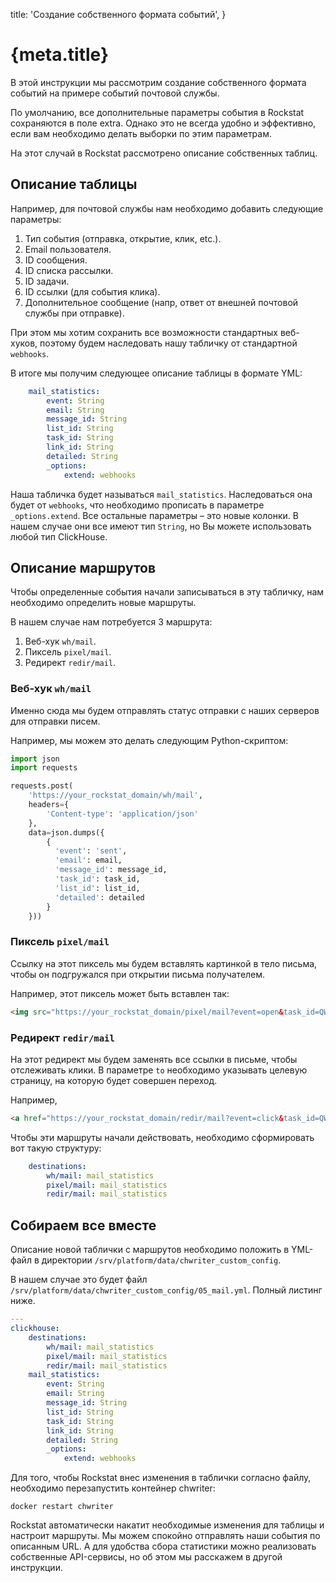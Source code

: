 
  title: 'Создание собственного формата событий',
}

<h1 id="doc-h1">
  {meta.title}
</h1>

В этой инструкции мы рассмотрим создание собственного формата событий на примере событий почтовой службы.

По умолчанию, все дополнительные параметры события в Rockstat сохраняются в поле extra. 
Однако это не всегда удобно и эффективно, если вам необходимо делать выборки по этим параметрам.

На этот случай в Rockstat рассмотрено описание собственных таблиц. 

## Описание таблицы

Например, для почтовой службы нам необходимо добавить следующие параметры:

1. Тип события (отправка, открытие, клик, etc.).
1. Email пользователя.
1. ID сообщения.
1. ID списка рассылки.
1. ID задачи.
1. ID ссылки (для события клика).
1. Дополнительное сообщение (напр, ответ от внешней почтовой службы при отправке).

При этом мы хотим сохранить все возможности стандартных веб-хуков, поэтому будем наследовать нашу табличку от стандартной `webhooks`.

В итоге мы получим следующее описание таблицы в формате YML:

```yaml
    mail_statistics:
        event: String
        email: String
        message_id: String
        list_id: String
        task_id: String
        link_id: String
        detailed: String
        _options:
            extend: webhooks
```

Наша табличка будет называться `mail_statistics`.
Наследоваться она будет от `webhooks`, что необходимо прописать в параметре `_options.extend`.
Все остальные параметры – это новые колонки. В нашем случае они все имеют тип `String`, но Вы можете использовать любой тип ClickHouse.

## Описание маршрутов

Чтобы определенные события начали записываться в эту табличку, нам необходимо определить новые маршруты.

В нашем случае нам потребуется 3 маршрута:

1. Веб-хук `wh/mail`. 
1. Пиксель `pixel/mail`. 
1. Редирект `redir/mail`.

### Веб-хук `wh/mail`

Именно сюда мы будем отправлять статус отправки с наших серверов для отправки писем.

Например, мы можем это делать следующим Python-скриптом:

```python
import json
import requests

requests.post(
    'https://your_rockstat_domain/wh/mail', 
    headers={
        'Content-type': 'application/json'
    },
    data=json.dumps({
        {
          'event': 'sent',
          'email': email,
          'message_id': message_id,
          'task_id': task_id,
          'list_id': list_id,
          'detailed': detailed
        }
    }))
```

### Пиксель `pixel/mail`

Ссылку на этот пиксель мы будем вставлять картинкой в тело письма, чтобы он подгружался при открытии письма получателем.

Например, этот пиксель может быть вставлен так:

```HTML
<img src="https://your_rockstat_domain/pixel/mail?event=open&task_id=QWERTY&message_id=QWERTY_ASDFGH&email=bob@example.com&list_id=12345"/>
```

### Редирект `redir/mail`

На этот редирект мы будем заменять все ссылки в письме, чтобы отслеживать клики. 
В параметре `to` необходимо указывать целевую страницу, на которую будет совершен переход.

Например,

```HTML
<a href="https://your_rockstat_domain/redir/mail?event=click&task_id=QWERTY&message_id=QWERTY_ASDFGH&email=bob@example.com&list_id=12345&link_id=1&to=https%3A%2F%2Fya.ru">Click me!</a>
```

Чтобы эти маршруты начали действовать, необходимо сформировать вот такую структуру:

```yaml
    destinations:
        wh/mail: mail_statistics
        pixel/mail: mail_statistics
        redir/mail: mail_statistics
```

## Собираем все вместе

Описание новой таблички с маршрутов необходимо положить в YML-файл в директории `/srv/platform/data/chwriter_custom_config`.

В нашем случае это будет файл `/srv/platform/data/chwriter_custom_config/05_mail.yml`. Полный листинг ниже.

```yaml
---
clickhouse:
    destinations:
        wh/mail: mail_statistics
        pixel/mail: mail_statistics
        redir/mail: mail_statistics
    mail_statistics:
        event: String
        email: String
        message_id: String
        list_id: String
        task_id: String
        link_id: String
        detailed: String
        _options:
            extend: webhooks
```

Для того, чтобы Rockstat внес изменения в таблички согласно файлу, необходимо перезапустить контейнер chwriter:

    docker restart chwriter

Rockstat автоматически накатит необходимые изменения для таблицы и настроит маршруты. 
Мы можем спокойно отправлять наши события по описанным URL.
А для удобства сбора статистики можно реализовать собственные API-сервисы, но об этом мы расскажем в другой инструкции.


